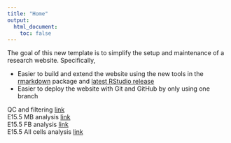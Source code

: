 ```yaml
---
title: "Home"
output:
  html_document:
    toc: false
---
```


The goal of this new template is to simplify the setup and maintenance of a research website.
Specifically,

*  Easier to build and extend the website using the new tools in the [rmarkdown][] package and [latest RStudio release][rstudio]
*  Easier to deploy the website with Git and GitHub by only using one branch

[rmarkdown]: http://rmarkdown.rstudio.com/rmarkdown_websites.htm
[rstudio]: https://www.rstudio.com/products/rstudio/download/preview/

QC and filtering [link](cds_creation-qc_filtering.html)   
E15.5 MB analysis [link](E15_Mb.recursive_analysis.html)  
E15.5 FB analysis [link](E15_Fb.recursive_analysis.html)  
E15.5 All cells analysis [link](E15_all.recursive_analysis.html)  

